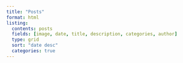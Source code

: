 ```yaml
---
title: "Posts"
format: html
listing: 
  contents: posts
  fields: [image, date, title, description, categories, author]
  type: grid 
  sort: "date desc"
  categories: true
---
```

